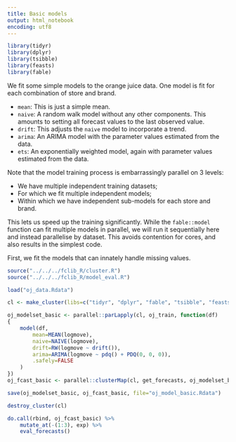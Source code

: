 ```yaml
---
title: Basic models
output: html_notebook
encoding: utf8
---
```


```r
library(tidyr)
library(dplyr)
library(tsibble)
library(feasts)
library(fable)
```

We fit some simple models to the orange juice data. One model is fit for each combination of store and brand.

- `mean`: This is just a simple mean.
- `naive`: A random walk model without any other components. This amounts to setting all forecast values to the last observed value.
- `drift`: This adjusts the `naive` model to incorporate a trend.
- `arima`: An ARIMA model with the parameter values estimated from the data.
- `ets`: An exponentially weighted model, again with parameter values estimated from the data.

Note that the model training process is embarrassingly parallel on 3 levels:

- We have multiple independent training datasets;
- For which we fit multiple independent models;
- Within which we have independent sub-models for each store and brand.

This lets us speed up the training significantly. While the `fable::model` function can fit multiple models in parallel, we will run it sequentially here and instead parallelise by dataset. This avoids contention for cores, and also results in the simplest code.

First, we fit the models that can innately handle missing values.

```r
source("../../../fclib_R/cluster.R")
source("../../../fclib_R/model_eval.R")

load("oj_data.Rdata")

cl <- make_cluster(libs=c("tidyr", "dplyr", "fable", "tsibble", "feasts"))

oj_modelset_basic <- parallel::parLapply(cl, oj_train, function(df)
{
    model(df,
        mean=MEAN(logmove),
        naive=NAIVE(logmove),
        drift=RW(logmove ~ drift()),
        arima=ARIMA(logmove ~ pdq() + PDQ(0, 0, 0)),
        .safely=FALSE
    )
})
oj_fcast_basic <- parallel::clusterMap(cl, get_forecasts, oj_modelset_basic, oj_test)

save(oj_modelset_basic, oj_fcast_basic, file="oj_model_basic.Rdata")

destroy_cluster(cl)

do.call(rbind, oj_fcast_basic) %>%
    mutate_at(-(1:3), exp) %>%
    eval_forecasts()
```

